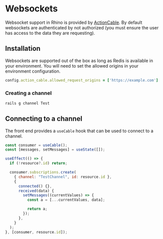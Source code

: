 # Websockets

Websocket support in Rhino is provided by [ActionCable](https://guides.rubyonrails.org/action_cable_overview.html). By default websockets are authenticated by not authorized (you must ensure the user has access to the data they are requesting).

## Installation

Websockets are supported out of the box as long as Redis is available in your environment. You will need to set the allowed origins in your environment configuration.

```ruby title="config/environments/production.rb"
config.action_cable.allowed_request_origins = ['https://example.com']
```

### Creating a channel

```bash
rails g channel Test
```

## Connecting to a channel

The front end provides a `useCable` hook that can be used to connect to a channel.

```jsx
const consumer = useCable();
const [messages, setMessages] = useState([]);

useEffect(() => {
  if (!resource?.id) return;

  consumer.subscriptions.create(
    { channel: "TestChannel", id: resource.id },
    {
      connected() {},
      received(data) {
        setMessages((currentValues) => {
          const a = [...currentValues, data];

          return a;
        });
      },
    }
  );
}, [consumer, resource.id]);
```

